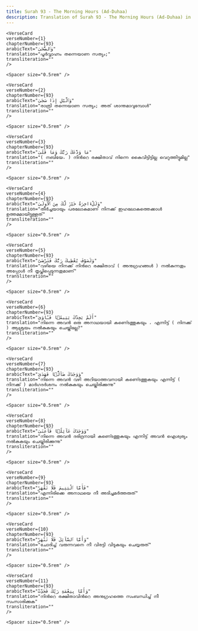 ```yaml
---
title: Surah 93 - The Morning Hours (Ad-Duhaa)  
description: Translation of Surah 93 - The Morning Hours (Ad-Duhaa) in Malayalam
---
```







    <VerseCard 
    verseNumber={1}
    chapterNumber={93}
    arabicText="وَٱلضُّحَىٰ"
    translation="പൂര്‍വ്വാഹ്നം തന്നെയാണ സത്യം;"
    transliteration=""
    />

    <Spacer size="0.5rem" />
                
    <VerseCard 
    verseNumber={2}
    chapterNumber={93}
    arabicText="وَٱلَّيْلِ إِذَا سَجَىٰ"
    translation="രാത്രി തന്നെയാണ സത്യം; അത്‌ ശാന്തമാവുമ്പോള്‍"
    transliteration=""
    />

    <Spacer size="0.5rem" />
                
    <VerseCard 
    verseNumber={3}
    chapterNumber={93}
    arabicText="مَا وَدَّعَكَ رَبُّكَ وَمَا قَلَىٰ"
    translation="( നബിയേ، ) നിന്‍റെ രക്ഷിതാവ്‌ നിന്നെ കൈവിട്ടിട്ടില്ല വെറുത്തിട്ടുമില്ല"
    transliteration=""
    />

    <Spacer size="0.5rem" />
                
    <VerseCard 
    verseNumber={4}
    chapterNumber={93}
    arabicText="وَلَلْءَاخِرَةُ خَيْرٌۭ لَّكَ مِنَ ٱلْأُولَىٰ"
    translation="തീര്‍ച്ചയായും പരലോകമാണ്‌ നിനക്ക്‌ ഇഹലോകത്തെക്കാള്‍ ഉത്തമമായിട്ടുള്ളത്‌"
    transliteration=""
    />

    <Spacer size="0.5rem" />
                
    <VerseCard 
    verseNumber={5}
    chapterNumber={93}
    arabicText="وَلَسَوْفَ يُعْطِيكَ رَبُّكَ فَتَرْضَىٰٓ"
    translation="വഴിയെ നിനക്ക്‌ നിന്‍റെ രക്ഷിതാവ്‌ ( അനുഗ്രഹങ്ങള്‍ ) നല്‍കുന്നതും അപ്പോള്‍ നീ തൃപ്തിപ്പെടുന്നതുമാണ്‌"
    transliteration=""
    />

    <Spacer size="0.5rem" />
                
    <VerseCard 
    verseNumber={6}
    chapterNumber={93}
    arabicText="أَلَمْ يَجِدْكَ يَتِيمًۭا فَـَٔاوَىٰ"
    translation="നിന്നെ അവന്‍ ഒരു അനാഥയായി കണെ്ടത്തുകയും ، എന്നിട്ട്‌ ( നിനക്ക്‌ ) ആശ്രയം നല്‍കുകയും ചെയ്തില്ലേ?"
    transliteration=""
    />

    <Spacer size="0.5rem" />
                
    <VerseCard 
    verseNumber={7}
    chapterNumber={93}
    arabicText="وَوَجَدَكَ ضَآلًّۭا فَهَدَىٰ"
    translation="നിന്നെ അവന്‍ വഴി അറിയാത്തവനായി കണെ്ടത്തുകയും എന്നിട്ട്‌ ( നിനക്ക്‌ ) മാര്‍ഗദര്‍ശനം നല്‍കുകയും ചെയ്തിരിക്കുന്നു"
    transliteration=""
    />

    <Spacer size="0.5rem" />
                
    <VerseCard 
    verseNumber={8}
    chapterNumber={93}
    arabicText="وَوَجَدَكَ عَآئِلًۭا فَأَغْنَىٰ"
    translation="നിന്നെ അവന്‍ ദരിദ്രനായി കണെ്ടത്തുകയും എന്നിട്ട്‌ അവന്‍ ഐശ്വര്യം നല്‍കുകയും ചെയ്തിരിക്കുന്നു"
    transliteration=""
    />

    <Spacer size="0.5rem" />
                
    <VerseCard 
    verseNumber={9}
    chapterNumber={93}
    arabicText="فَأَمَّا ٱلْيَتِيمَ فَلَا تَقْهَرْ"
    translation="എന്നിരിക്കെ അനാഥയെ നീ അടിച്ചമര്‍ത്തരുത്‌"
    transliteration=""
    />

    <Spacer size="0.5rem" />
                
    <VerseCard 
    verseNumber={10}
    chapterNumber={93}
    arabicText="وَأَمَّا ٱلسَّآئِلَ فَلَا تَنْهَرْ"
    translation="ചോദിച്ച്‌ വരുന്നവനെ നീ വിരട്ടി വിടുകയും ചെയ്യരുത്‌"
    transliteration=""
    />

    <Spacer size="0.5rem" />
                
    <VerseCard 
    verseNumber={11}
    chapterNumber={93}
    arabicText="وَأَمَّا بِنِعْمَةِ رَبِّكَ فَحَدِّثْ"
    translation="നിന്‍റെ രക്ഷിതാവിന്‍റെ അനുഗ്രഹത്തെ സംബന്ധിച്ച്‌ നീ സംസാരിക്കുക"
    transliteration=""
    />

    <Spacer size="0.5rem" />
                